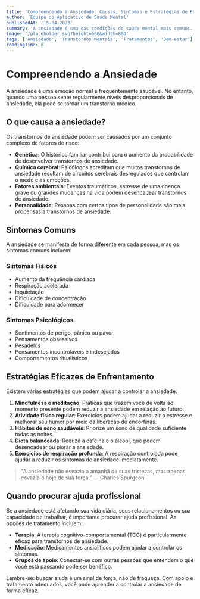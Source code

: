 ```yaml
---
title: 'Compreendendo a Ansiedade: Causas, Sintomas e Estratégias de Enfrentamento'
author: 'Equipe do Aplicativo de Saúde Mental'
publishedAt: '15-04-2023'
summary: 'A ansiedade é uma das condições de saúde mental mais comuns. Aprenda sobre suas causas, como reconhecer os sintomas e estratégias eficazes para lidar com ela.'
image: '/placeholder.svg?height=600&width=800'
tags: ['Ansiedade', 'Transtornos Mentais', 'Tratamentos', 'Bem-estar']
readingTime: 8
---
```


# Compreendendo a Ansiedade

A ansiedade é uma emoção normal e frequentemente saudável. No entanto, quando uma pessoa sente regularmente níveis desproporcionais de ansiedade, ela pode se tornar um transtorno médico.

## O que causa a ansiedade?

Os transtornos de ansiedade podem ser causados ​​por um conjunto complexo de fatores de risco:

- **Genética**: O histórico familiar contribui para o aumento da probabilidade de desenvolver transtornos de ansiedade.
- **Química cerebral**: Psicólogos acreditam que muitos transtornos de ansiedade resultam de circuitos cerebrais desregulados que controlam o medo e as emoções.
- **Fatores ambientais**: Eventos traumáticos, estresse de uma doença grave ou grandes mudanças na vida podem desencadear transtornos de ansiedade.
- **Personalidade**: Pessoas com certos tipos de personalidade são mais propensas a transtornos de ansiedade.

## Sintomas Comuns

A ansiedade se manifesta de forma diferente em cada pessoa, mas os sintomas comuns incluem:

### Sintomas Físicos

- Aumento da frequência cardíaca
- Respiração acelerada
- Inquietação
- Dificuldade de concentração
- Dificuldade para adormecer

### Sintomas Psicológicos

- Sentimentos de perigo, pânico ou pavor
- Pensamentos obsessivos
- Pesadelos
- Pensamentos incontroláveis ​​e indesejados
- Comportamentos ritualísticos

## Estratégias Eficazes de Enfrentamento

Existem várias estratégias que podem ajudar a controlar a ansiedade:

1. **Mindfulness e meditação**: Práticas que trazem você de volta ao momento presente podem reduzir a ansiedade em relação ao futuro.
2. **Atividade física regular**: Exercícios podem ajudar a reduzir o estresse e melhorar seu humor por meio da liberação de endorfinas.
3. **Hábitos de sono saudáveis**: Priorize um sono de qualidade suficiente todas as noites.
4. **Dieta balanceada**: Reduza a cafeína e o álcool, que podem desencadear ou piorar a ansiedade.
5. **Exercícios de respiração profunda**: A respiração controlada pode ajudar a reduzir os sintomas de ansiedade imediatamente.

> "A ansiedade não esvazia o amanhã de suas tristezas, mas apenas esvazia o hoje de sua força." — Charles Spurgeon

## Quando procurar ajuda profissional

Se a ansiedade está afetando sua vida diária, seus relacionamentos ou sua capacidade de trabalhar, é importante procurar ajuda profissional. As opções de tratamento incluem:

- **Terapia**: A terapia cognitivo-comportamental (TCC) é particularmente eficaz para transtornos de ansiedade.
- **Medicação**: Medicamentos ansiolíticos podem ajudar a controlar os sintomas.
- **Grupos de apoio**: Conectar-se com outras pessoas que entendem o que você está passando pode ser benéfico.

Lembre-se: buscar ajuda é um sinal de força, não de fraqueza. Com apoio e tratamento adequados, você pode aprender a controlar a ansiedade de forma eficaz.
